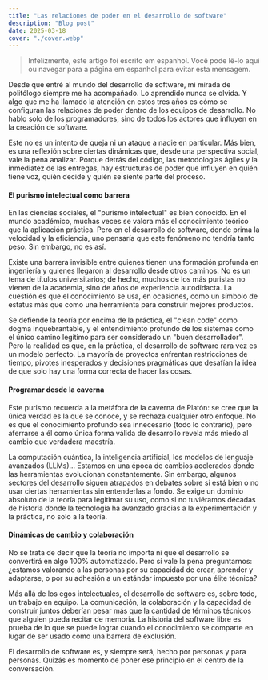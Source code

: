```yaml
---
title: "Las relaciones de poder en el desarrollo de software"
description: "Blog post"
date: 2025-03-18
cover: "./cover.webp"
---
```

> Infelizmente, este artigo foi escrito em espanhol. Você pode lê-lo aqui ou navegar para a página em espanhol para evitar esta mensagem.

Desde que entré al mundo del desarrollo de software, mi mirada de politólogo siempre me ha acompañado. Lo aprendido nunca se olvida. Y algo que me ha llamado la atención en estos tres años es cómo se configuran las relaciones de poder dentro de los equipos de desarrollo. No hablo solo de los programadores, sino de todos los actores que influyen en la creación de software.

Este no es un intento de queja ni un ataque a nadie en particular. Más bien, es una reflexión sobre ciertas dinámicas que, desde una perspectiva social, vale la pena analizar. Porque detrás del código, las metodologías ágiles y la inmediatez de las entregas, hay estructuras de poder que influyen en quién tiene voz, quién decide y quién se siente parte del proceso.
#### El purismo intelectual como barrera
En las ciencias sociales, el "purismo intelectual" es bien conocido. En el mundo académico, muchas veces se valora más el conocimiento teórico que la aplicación práctica. Pero en el desarrollo de software, donde prima la velocidad y la eficiencia, uno pensaría que este fenómeno no tendría tanto peso. Sin embargo, no es así.

Existe una barrera invisible entre quienes tienen una formación profunda en ingeniería y quienes llegaron al desarrollo desde otros caminos. No es un tema de títulos universitarios; de hecho, muchos de los más puristas no vienen de la academia, sino de años de experiencia autodidacta. La cuestión es que el conocimiento se usa, en ocasiones, como un símbolo de estatus más que como una herramienta para construir mejores productos.

Se defiende la teoría por encima de la práctica, el "clean code" como dogma inquebrantable, y el entendimiento profundo de los sistemas como el único camino legítimo para ser considerado un "buen desarrollador". Pero la realidad es que, en la práctica, el desarrollo de software rara vez es un modelo perfecto. La mayoría de proyectos enfrentan restricciones de tiempo, pivotes inesperados y decisiones pragmáticas que desafían la idea de que solo hay una forma correcta de hacer las cosas.
#### Programar desde la caverna
Este purismo recuerda a la metáfora de la caverna de Platón: se cree que la única verdad es la que se conoce, y se rechaza cualquier otro enfoque. No es que el conocimiento profundo sea innecesario (todo lo contrario), pero aferrarse a él como única forma válida de desarrollo revela más miedo al cambio que verdadera maestría.

La computación cuántica, la inteligencia artificial, los modelos de lenguaje avanzados (LLMs)... Estamos en una época de cambios acelerados donde las herramientas evolucionan constantemente. Sin embargo, algunos sectores del desarrollo siguen atrapados en debates sobre si está bien o no usar ciertas herramientas sin entenderlas a fondo. Se exige un dominio absoluto de la teoría para legitimar su uso, como si no tuviéramos décadas de historia donde la tecnología ha avanzado gracias a la experimentación y la práctica, no solo a la teoría.

#### Dinámicas de cambio y colaboración
No se trata de decir que la teoría no importa ni que el desarrollo se convertirá en algo 100% automatizado. Pero sí vale la pena preguntarnos: ¿estamos valorando a las personas por su capacidad de crear, aprender y adaptarse, o por su adhesión a un estándar impuesto por una élite técnica?

Más allá de los egos intelectuales, el desarrollo de software es, sobre todo, un trabajo en equipo. La comunicación, la colaboración y la capacidad de construir juntos deberían pesar más que la cantidad de términos técnicos que alguien pueda recitar de memoria. La historia del software libre es prueba de lo que se puede lograr cuando el conocimiento se comparte en lugar de ser usado como una barrera de exclusión.

El desarrollo de software es, y siempre será, hecho por personas y para personas. Quizás es momento de poner ese principio en el centro de la conversación.
